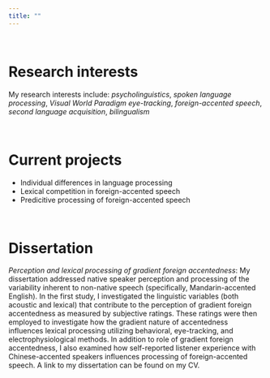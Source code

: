 ```yaml
---
title: ""
---
```


<br>

# Research interests

My research interests include: *psycholinguistics*, *spoken language processing*, *Visual World Paradigm eye-tracking*, *foreign-accented speech*, *second language acquisition*, *bilingualism*

<br>

# Current projects

* Individual differences in language processing    
* Lexical competition in foreign-accented speech  
* Predicitive processing of foreign-accented speech 

<br>

# Dissertation

*Perception and lexical processing of gradient foreign accentedness*: 
My dissertation addressed native speaker perception and processing of the variability inherent to non-native speech (specifically, Mandarin-accented English). In the first study, I investigated the linguistic variables (both acoustic and lexical) that contribute to the perception of gradient foreign accentedness as measured by subjective ratings. These ratings were then employed to investigate how the gradient nature of accentedness influences lexical processing utilizing behavioral, eye-tracking, and electrophysiological methods. In addition to role of gradient foreign accentedness, I also examined how self-reported listener experience with Chinese-accented speakers influences processing of foreign-accented speech. A link to my dissertation can be found on my CV.

<br><br>
